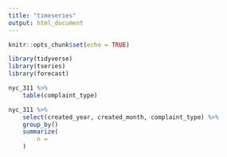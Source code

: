 ```yaml
---
title: "timeseries"
output: html_document
---
```


```r
knitr::opts_chunk$set(echo = TRUE)
```

```r
library(tidyverse)
library(tseries)
library(forecast)
```

```r
nyc_311 %>% 
    table(complaint_type)

nyc_311 %>% 
    select(created_year, created_month, complaint_type) %>% 
    group_by()
    summarize(
        n = 
    )
```

